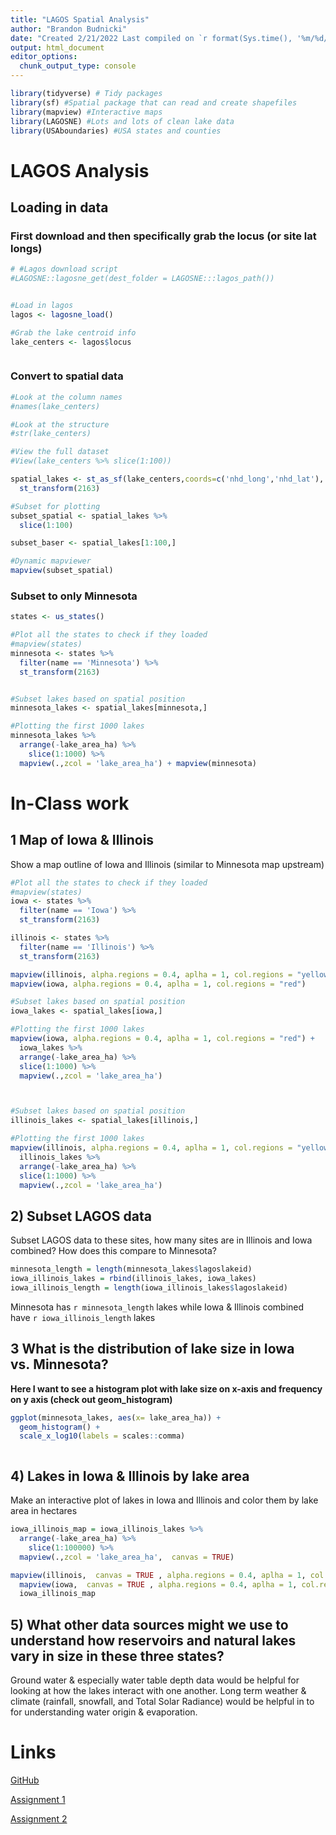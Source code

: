 ```yaml
---
title: "LAGOS Spatial Analysis"
author: "Brandon Budnicki"
date: "Created 2/21/2022 Last compiled on `r format(Sys.time(), '%m/%d/%y')`"
output: html_document
editor_options: 
  chunk_output_type: console
---
```




```r
library(tidyverse) # Tidy packages
library(sf) #Spatial package that can read and create shapefiles 
library(mapview) #Interactive maps
library(LAGOSNE) #Lots and lots of clean lake data
library(USAboundaries) #USA states and counties
```


# LAGOS Analysis


## Loading in data


### First download and then specifically grab the locus (or site lat longs)

```r
# #Lagos download script
#LAGOSNE::lagosne_get(dest_folder = LAGOSNE:::lagos_path())


#Load in lagos
lagos <- lagosne_load()

#Grab the lake centroid info
lake_centers <- lagos$locus



```



### Convert to spatial data
```r
#Look at the column names
#names(lake_centers)

#Look at the structure
#str(lake_centers)

#View the full dataset
#View(lake_centers %>% slice(1:100))

spatial_lakes <- st_as_sf(lake_centers,coords=c('nhd_long','nhd_lat'), crs=4326) %>%
  st_transform(2163)

#Subset for plotting
subset_spatial <- spatial_lakes %>%
  slice(1:100) 

subset_baser <- spatial_lakes[1:100,]

#Dynamic mapviewer
mapview(subset_spatial)

```


### Subset to only Minnesota

```r
states <- us_states()

#Plot all the states to check if they loaded
#mapview(states)
minnesota <- states %>%
  filter(name == 'Minnesota') %>%
  st_transform(2163)


#Subset lakes based on spatial position
minnesota_lakes <- spatial_lakes[minnesota,]

#Plotting the first 1000 lakes
minnesota_lakes %>%
  arrange(-lake_area_ha) %>%
    slice(1:1000) %>%
  mapview(.,zcol = 'lake_area_ha') + mapview(minnesota)
```



# In-Class work


## 1 Map of Iowa & Illinois

Show a map outline of Iowa and Illinois (similar to Minnesota map upstream)

```r
#Plot all the states to check if they loaded
#mapview(states)
iowa <- states %>%
  filter(name == 'Iowa') %>%
  st_transform(2163)

illinois <- states %>%
  filter(name == 'Illinois') %>%
  st_transform(2163)

mapview(illinois, alpha.regions = 0.4, aplha = 1, col.regions = "yellow") + 
mapview(iowa, alpha.regions = 0.4, aplha = 1, col.regions = "red")

```


```r
#Subset lakes based on spatial position
iowa_lakes <- spatial_lakes[iowa,]

#Plotting the first 1000 lakes
mapview(iowa, alpha.regions = 0.4, aplha = 1, col.regions = "red") +
  iowa_lakes %>%
  arrange(-lake_area_ha) %>%
  slice(1:1000) %>%
  mapview(.,zcol = 'lake_area_ha')




```


```r

#Subset lakes based on spatial position
illinois_lakes <- spatial_lakes[illinois,]

#Plotting the first 1000 lakes
mapview(illinois, alpha.regions = 0.4, aplha = 1, col.regions = "yellow") +
  illinois_lakes %>%
  arrange(-lake_area_ha) %>%
  slice(1:1000) %>%
  mapview(.,zcol = 'lake_area_ha')
```



## 2) Subset LAGOS data

Subset LAGOS data to these sites, how many sites are in Illinois and Iowa combined? How does this compare to Minnesota?

```r
minnesota_length = length(minnesota_lakes$lagoslakeid)
iowa_illinois_lakes = rbind(illinois_lakes, iowa_lakes)
iowa_illinois_length = length(iowa_illinois_lakes$lagoslakeid)


```


Minnesota has `r minnesota_length` lakes while Iowa & Illinois combined have `r iowa_illinois_length` lakes


## 3 What is the distribution of lake size in Iowa vs. Minnesota?

**Here I want to see a histogram plot with lake size on x-axis and frequency on y axis (check out geom_histogram)**

```r
ggplot(minnesota_lakes, aes(x= lake_area_ha)) + 
  geom_histogram() + 
  scale_x_log10(labels = scales::comma)



```


## 4) Lakes in Iowa & Illinois by lake area

Make an interactive plot of lakes in Iowa and Illinois and color them by lake area in hectares

```r

iowa_illinois_map = iowa_illinois_lakes %>%
  arrange(-lake_area_ha) %>%
    slice(1:100000) %>%
  mapview(.,zcol = 'lake_area_ha',  canvas = TRUE) 

mapview(illinois,  canvas = TRUE , alpha.regions = 0.4, aplha = 1, col.regions = "yellow") + 
  mapview(iowa,  canvas = TRUE , alpha.regions = 0.4, aplha = 1, col.regions = "red") +
  iowa_illinois_map 

```


## 5) What other data sources might we use to understand how reservoirs and natural lakes vary in size in these three states? 

Ground water & especially water table depth data would be helpful for looking at how the lakes interact with one another. Long term weather & climate (rainfall, snowfall, and Total Solar Radiance) would be helpful in to for understanding water origin & evaporation.


# Links

[GitHub](https://github.com/BBudnicki/LAGOS_Spatial_Analyses)

[Assignment 1](https://bbudnicki.github.io/LAGOS_Spatial_Analyses/1_beginning_spatial_analysis.html)

[Assignment 2](https://bbudnicki.github.io/LAGOS_Spatial_Analyses/2_lake_wq_analysis.html)




